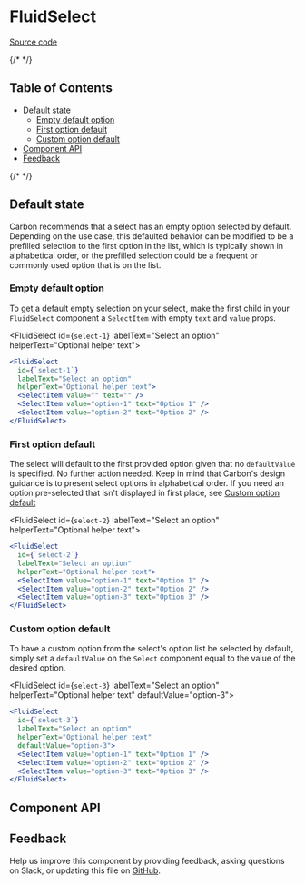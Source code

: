 


<Meta isTemplate />

# FluidSelect

[Source code](https://github.com/carbon-design-system/carbon/tree/main/packages/react/src/components/FluidSelect)

{/* <!-- START doctoc generated TOC please keep comment here to allow auto update --> <!-- DON'T EDIT THIS SECTION, INSTEAD RE-RUN doctoc TO UPDATE --> */}

## Table of Contents

- [Default state](#default-state)
  - [Empty default option](#empty-default-option)
  - [First option default](#first-option-default)
  - [Custom option default](#custom-option-default)
- [Component API](#component-api)
- [Feedback](#feedback)

{/* <!-- END doctoc generated TOC please keep comment here to allow auto update --> */}

## Default state

Carbon recommends that a select has an empty option selected by default.
Depending on the use case, this defaulted behavior can be modified to be a
prefilled selection to the first option in the list, which is typically shown in
alphabetical order, or the prefilled selection could be a frequent or commonly
used option that is on the list.

### Empty default option

To get a default empty selection on your select, make the first child in your
`FluidSelect` component a `SelectItem` with empty `text` and `value` props.

<FluidSelect
  id={`select-1`}
  labelText="Select an option"
  helperText="Optional helper text">
  <SelectItem value="" text="" />
  <SelectItem value="option-1" text="Option 1" />
  <SelectItem value="option-2" text="Option 2" />
</FluidSelect>

```jsx
<FluidSelect
  id={`select-1`}
  labelText="Select an option"
  helperText="Optional helper text">
  <SelectItem value="" text="" />
  <SelectItem value="option-1" text="Option 1" />
  <SelectItem value="option-2" text="Option 2" />
</FluidSelect>
```

### First option default

The select will default to the first provided option given that no
`defaultValue` is specified. No further action needed. Keep in mind that
Carbon's design guidance is to present select options in alphabetical order. If
you need an option pre-selected that isn't displayed in first place, see
[Custom option default](#custom-option-default)

<FluidSelect
  id={`select-2`}
  labelText="Select an option"
  helperText="Optional helper text">
  <SelectItem value="option-1" text="Option 1" />
  <SelectItem value="option-2" text="Option 2" />
  <SelectItem value="option-3" text="Option 3" />
</FluidSelect>

```jsx
<FluidSelect
  id={`select-2`}
  labelText="Select an option"
  helperText="Optional helper text">
  <SelectItem value="option-1" text="Option 1" />
  <SelectItem value="option-2" text="Option 2" />
  <SelectItem value="option-3" text="Option 3" />
</FluidSelect>
```

### Custom option default

To have a custom option from the select's option list be selected by default,
simply set a `defaultValue` on the `Select` component equal to the value of the
desired option.

<FluidSelect
  id={`select-3`}
  labelText="Select an option"
  helperText="Optional helper text"
  defaultValue="option-3">
  <SelectItem value="option-1" text="Option 1" />
  <SelectItem value="option-2" text="Option 2" />
  <SelectItem value="option-3" text="Option 3" />
</FluidSelect>

```jsx
<FluidSelect
  id={`select-3`}
  labelText="Select an option"
  helperText="Optional helper text"
  defaultValue="option-3">
  <SelectItem value="option-1" text="Option 1" />
  <SelectItem value="option-2" text="Option 2" />
  <SelectItem value="option-3" text="Option 3" />
</FluidSelect>
```

## Component API

<ArgTypes />

## Feedback

Help us improve this component by providing feedback, asking questions on Slack,
or updating this file on
[GitHub](https://github.com/carbon-design-system/carbon/edit/main/packages/react/src/components/FluidSelect/FluidSelect.mdx).
